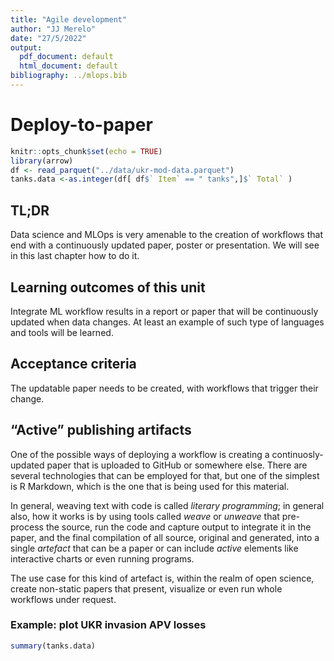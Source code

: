 ```yaml
---
title: "Agile development"
author: "JJ Merelo"
date: "27/5/2022"
output:
  pdf_document: default
  html_document: default
bibliography: ../mlops.bib
---
```

# Deploy-to-paper

```r
knitr::opts_chunk$set(echo = TRUE)
library(arrow)
df <- read_parquet("../data/ukr-mod-data.parquet")
tanks.data <-as.integer(df[ df$` Item` == " tanks",]$` Total` )
```

## TL;DR

Data science and MLOps is very amenable to the creation of workflows that end
with a continuously updated paper, poster or presentation. We will see in this
last chapter how to do it.

## Learning outcomes of this unit

Integrate ML workflow results in a report or paper that will be continuously
updated when data changes. At least an example of such type of languages and
tools will be learned.

## Acceptance criteria

The updatable paper needs to be created, with workflows that trigger their
change.

## "Active" publishing artifacts

One of the possible ways of deploying a workflow is creating a
continuosly-updated paper that is uploaded to GitHub or somewhere else. There
are several technologies that can be employed for that, but one of the simplest
is R Markdown, which is the one that is being used for this material.

In general, weaving text with code is called *literary programming*; in general
also, how it works is by using tools called *weave* or *unweave* that
pre-process the source, run the code and capture output to integrate it in the
paper, and the final compilation of all source, original and generated, into a
single *artefact* that can be a paper or can include *active* elements like
interactive charts or even running programs.

The use case for this kind of artefact is, within the realm of open science,
create non-static papers that present, visualize or even run whole workflows
under request.

### Example: plot UKR invasion APV losses

```r
summary(tanks.data)
```

